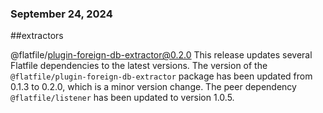 ### September 24, 2024
##extractors

@flatfile/plugin-foreign-db-extractor@0.2.0
This release updates several Flatfile dependencies to the latest versions. The version of the `@flatfile/plugin-foreign-db-extractor` package has been updated from 0.1.3 to 0.2.0, which is a minor version change. The peer dependency `@flatfile/listener` has been updated to version 1.0.5.